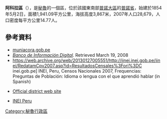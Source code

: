 '''阿科拉區'''（{{lang-es|Distrito de Ácora}}），是[[秘魯|秘魯]]的一個區，位於該國東南部[[普諾大區|普諾大區]]的[[普諾省|普諾省]]，始建於1854年5月2日，面積1,941.09平方公里，海拔高度3,867米，2007年人口28,679，人口密度每平方公里14.77人。

==參考資料==
*[https://web.archive.org/web/20080325201210/http://www.muniacora.gob.pe/ muniacora.gob.pe]
*''[https://web.archive.org/web/20080423164200/http://desa.inei.gob.pe/mapas/bid/ Banco de Información Digital]''. Retrieved March 19, 2008
*https://web.archive.org/web/20130127005551/http://iinei.inei.gob.pe/iinei/RedatamCpv2007.asp?id=ResultadosCensales%3Fori%3DC inei.gob.pe] INEI, Peru, Censos Nacionales 2007, Frequencias: Preguntas de Población: Idioma o lengua con el que aprendió hablar (in Spanish)
* {{es icon}} [https://web.archive.org/web/20080325201210/http://www.muniacora.gob.pe/ Official district web site]
* {{es icon}} [https://web.archive.org/web/20120124063934/http://proyectos.inei.gob.pe/mapas/bid/ INEI Peru]

{{Peru-geo-stub}}
[[Category:秘魯行政區|Category:秘魯行政區]]